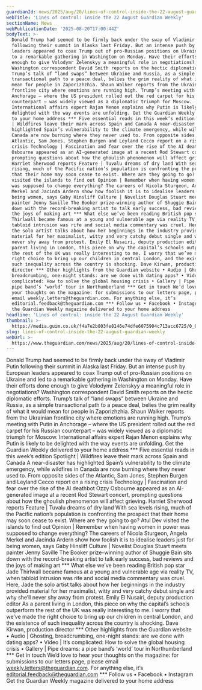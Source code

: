 ```yaml
---
guardianId: news/2025/aug/20/lines-of-control-inside-the-22-august-guardian-weekly
webTitle: 'Lines of control: inside the 22 August Guardian Weekly'
sectionName: News
webPublicationDate: '2025-08-20T17:00:44Z'
bodyText: >-
  Donald Trump had seemed to be firmly back under the sway of Vladimir Putin
  following their summit in Alaska last Friday. But an intense push by European
  leaders appeared to coax Trump out of pro-Russian positions on Ukraine and led
  to a remarkable gathering in Washington on Monday. Have their efforts done
  enough to give Volodymr Zelenskyy a meaningful role in negotiations?
  Washington correspondent David Smith reports on the hectic diplomatic efforts.
  Trump’s talk of “land swaps” between Ukraine and Russia, as a simple
  transactional path to a peace deal, belies the grim reality of what it would
  mean for people in Zaporizhzhia. Shaun Walker reports from the Ukrainian
  frontline city where emotions are running high. Trump’s meeting with Putin in
  Anchorage – where the US president rolled out the red carpet for his Russian
  counterpart – was widely viewed as a diplomatic triumph for Moscow.
  International affairs expert Rajan Menon explains why Putin is likely to be
  delighted with the way events are unfolding. Get the Guardian Weekly delivered
  to your home address *** Five essential reads in this week’s edition Spotlight
  | Wildfires leave their mark across Spain and Canada A near-disaster has
  highlighted Spain’s vulnerability to the climate emergency, while wildfires in
  Canada are now burning where they never used to. From opposite sides of the
  Atlantic, Sam Jones, Stephen Burgen and Leyland Cecco report on a rising
  crisis Technology | Fascination and fear over the rise of the AI deathbot Ozzy
  Osbourne appeared as an AI-generated image at a recent Rod Stewart concert,
  prompting questions about how the ghoulish phenomenon will affect grieving.
  Harriet Sherwood reports Feature | Tuvalu dreams of dry land With sea levels
  rising, much of the Pacific nation’s population is confronting the prospect
  that their home may soon cease to exist. Where are they going to go? Atul Dev
  visited the islands to find out Opinion | Remember when having women in power
  was supposed to change everything? The careers of Nicola Sturgeon, Angela
  Merkel and Jacinda Ardern show how foolish it is to idealise leaders just for
  being women, says Gaby Hinsliff Culture | Novelist Douglas Stuart meets
  painter Jenny Saville The Booker prize-winning author of Shuggie Bain sits
  down with the record-breaking artist to talk early success, bad reviews and
  the joys of making art *** What else we’ve been reading British pop star Jade
  Thirlwall became famous at a young and vulnerable age via reality TV, when
  tabloid intrusion was rife and social media commentary was cruel. Here, Jade
  the solo artist talks about how her beginnings in the industry provided
  material for her maximalist, witty and very catchy debut single and why she’ll
  never shy away from protest. Emily El Nusairi, deputy production editor As a
  parent living in London, this piece on why the capital’s schools outperform
  the rest of the UK was really interesting to me. I worry that we’ve made the
  right choice to bring up our children in central London, and the existence of
  such inequality across the country is shocking. Dave Kirwan, production
  director *** Other highlights from the Guardian website • Audio | Ghosting,
  breadcrumbing, one-night stands: are we done with dating apps? • Video | It’s
  complicated: How to solve the global housing crisis • Gallery | Pipe dreams: a
  pipe band’s ‘world’ tour in Northumberland *** Get in touch We’d love to hear
  your thoughts on the magazine: for submissions to our letters page, please
  email weekly.letters@theguardian.com. For anything else, it’s
  editorial.feedback@theguardian.com *** Follow us • Facebook • Instagram Get
  the Guardian Weekly magazine delivered to your home address
headline: 'Lines of control: inside the 22 August Guardian Weekly'
thumbnail: >-
  https://media.guim.co.uk/f4a7e2b803fe8146e74dfe6075904c713acc6725/0_0_5000_4000/500.jpg
slug: lines-of-control-inside-the-22-august-guardian-weekly
webUrl: >-
  https://www.theguardian.com/news/2025/aug/20/lines-of-control-inside-the-22-august-guardian-weekly
---
```

Donald Trump had seemed to be firmly back under the sway of Vladimir Putin following their summit in Alaska last Friday. But an intense push by European leaders appeared to coax Trump out of pro-Russian positions on Ukraine and led to a remarkable gathering in Washington on Monday. Have their efforts done enough to give Volodymr Zelenskyy a meaningful role in negotiations? Washington correspondent David Smith reports on the hectic diplomatic efforts. Trump’s talk of “land swaps” between Ukraine and Russia, as a simple transactional path to a peace deal, belies the grim reality of what it would mean for people in Zaporizhzhia. Shaun Walker reports from the Ukrainian frontline city where emotions are running high. Trump’s meeting with Putin in Anchorage – where the US president rolled out the red carpet for his Russian counterpart – was widely viewed as a diplomatic triumph for Moscow. International affairs expert Rajan Menon explains why Putin is likely to be delighted with the way events are unfolding. Get the Guardian Weekly delivered to your home address *** Five essential reads in this week’s edition Spotlight | Wildfires leave their mark across Spain and Canada A near-disaster has highlighted Spain’s vulnerability to the climate emergency, while wildfires in Canada are now burning where they never used to. From opposite sides of the Atlantic, Sam Jones, Stephen Burgen and Leyland Cecco report on a rising crisis Technology | Fascination and fear over the rise of the AI deathbot Ozzy Osbourne appeared as an AI-generated image at a recent Rod Stewart concert, prompting questions about how the ghoulish phenomenon will affect grieving. Harriet Sherwood reports Feature | Tuvalu dreams of dry land With sea levels rising, much of the Pacific nation’s population is confronting the prospect that their home may soon cease to exist. Where are they going to go? Atul Dev visited the islands to find out Opinion | Remember when having women in power was supposed to change everything? The careers of Nicola Sturgeon, Angela Merkel and Jacinda Ardern show how foolish it is to idealise leaders just for being women, says Gaby Hinsliff Culture | Novelist Douglas Stuart meets painter Jenny Saville The Booker prize-winning author of Shuggie Bain sits down with the record-breaking artist to talk early success, bad reviews and the joys of making art *** What else we’ve been reading British pop star Jade Thirlwall became famous at a young and vulnerable age via reality TV, when tabloid intrusion was rife and social media commentary was cruel. Here, Jade the solo artist talks about how her beginnings in the industry provided material for her maximalist, witty and very catchy debut single and why she’ll never shy away from protest. Emily El Nusairi, deputy production editor As a parent living in London, this piece on why the capital’s schools outperform the rest of the UK was really interesting to me. I worry that we’ve made the right choice to bring up our children in central London, and the existence of such inequality across the country is shocking. Dave Kirwan, production director *** Other highlights from the Guardian website • Audio | Ghosting, breadcrumbing, one-night stands: are we done with dating apps? • Video | It’s complicated: How to solve the global housing crisis • Gallery | Pipe dreams: a pipe band’s ‘world’ tour in Northumberland *** Get in touch We’d love to hear your thoughts on the magazine: for submissions to our letters page, please email weekly.letters@theguardian.com. For anything else, it’s editorial.feedback@theguardian.com *** Follow us • Facebook • Instagram Get the Guardian Weekly magazine delivered to your home address
